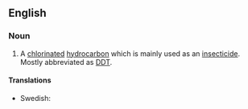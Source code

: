 ==English==

===Noun===
{{en-noun|sg=[[dichloro]][[diphenyl]][[trichloro]][[ethane]]|-}}

# {{organic compound}} A [[chlorinated]] [[hydrocarbon]] which is mainly used as an [[insecticide]]. Mostly abbreviated as [[DDT]].

====Translations====
{{trans-top|chlorinated hydrocarbon insecticide DDT}}
{{trans-mid}}
*Swedish: {{t|sv|diklorodifenyltrikloroetan}}
{{trans-bottom}}